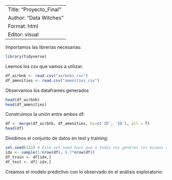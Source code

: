 |                         |
|-------------------------|
| Title: "Proyecto_Final" |
| Author: "Data Witches"  |
| Format: html            |
| Editor: visual          |

Importamos las librerías necesarias:

```{r}
library(tidyverse)
```

Leemos los csv que vamos a utilizar:

```{r}
df_airbnb <- read.csv("airbnbs_csv")
df_amenities <- read.csv("amenities_csv")
```

Observamos los dataframes generados

```{r}
head(df_airbnb)
head(df_amenities)
```

Construimos la unión entre ambos df:

```{r}
df <- merge(df_airbnb, df_amenities, by=c('ID', 'ID'), all = T)
head(df)
```

Dividimos el conjunto de datos en test y training:

```{r}
set.seed(123) # Este set.seed hace que a todos nos generen los mismos número aleatorios
idx <- sample(1:nrow(df), 0.7*nrow(df))
df_train <- df[idx,]
df_test <- df[-idx,]
```

Creamos el modelo predictivo con lo observado en el análisis exploratorio:
